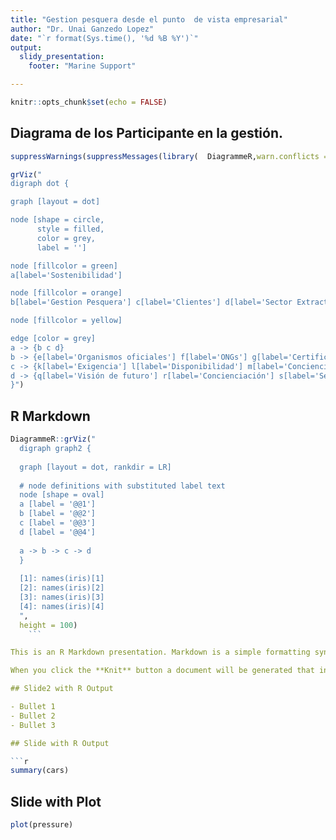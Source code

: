 ```yaml
---
title: "Gestion pesquera desde el punto  de vista empresarial"
author: "Dr. Unai Ganzedo Lopez"
date: "`r format(Sys.time(), '%d %B %Y')`"
output:
  slidy_presentation:
    footer: "Marine Support"

---
```


```r
knitr::opts_chunk$set(echo = FALSE)
```

## Diagrama de los Participante en la gestión.

```r

suppressWarnings(suppressMessages(library(  DiagrammeR,warn.conflicts = FALSE, verbose =  F)))

grViz("
digraph dot {

graph [layout = dot]

node [shape = circle,
      style = filled,
      color = grey,
      label = '']

node [fillcolor = green]
a[label='Sostenibilidad']

node [fillcolor = orange]
b[label='Gestion Pesquera'] c[label='Clientes'] d[label='Sector Extractor']

node [fillcolor = yellow]

edge [color = grey]
a -> {b c d}
b -> {e[label='Organismos oficiales'] f[label='ONGs'] g[label='Certificación']}
c -> {k[label='Exigencia'] l[label='Disponibilidad'] m[label='Concienciación'] }
d -> {q[label='Visión de futuro'] r[label='Concienciación'] s[label='Sensibilidad']}
}")
```



## R Markdown


```r
DiagrammeR::grViz("
  digraph graph2 {
  
  graph [layout = dot, rankdir = LR]
  
  # node definitions with substituted label text
  node [shape = oval]
  a [label = '@@1']
  b [label = '@@2']
  c [label = '@@3']
  d [label = '@@4']
  
  a -> b -> c -> d
  }
  
  [1]: names(iris)[1]
  [2]: names(iris)[2]
  [3]: names(iris)[3]
  [4]: names(iris)[4]
  ", 
  height = 100)
    ```

This is an R Markdown presentation. Markdown is a simple formatting syntax for authoring HTML, PDF, and MS Word documents. For more details on using R Markdown see <http://rmarkdown.rstudio.com>.

When you click the **Knit** button a document will be generated that includes both content as well as the output of any embedded R code chunks within the document.

## Slide2 with R Output

- Bullet 1
- Bullet 2
- Bullet 3

## Slide with R Output

```r
summary(cars)
```

## Slide with Plot

```r
plot(pressure)
```

